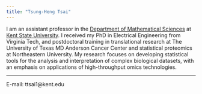 ```yaml
---
title: "Tsung-Heng Tsai"
---
```


I am an assistant professor in the [Department of Mathematical Sciences](https://www.kent.edu/math) at [Kent State University](https://www.kent.edu). I received my PhD in Electrical Engineering from Virginia Tech, and postdoctoral training in translational research at The University of Texas MD Anderson Cancer Center and statistical proteomics at Northeastern University. My research focuses on developing statistical tools for the analysis and interpretation of complex biological datasets, with an emphasis on applications of high-throughput omics technologies.

---
E-mail: ttsai1@kent.edu
